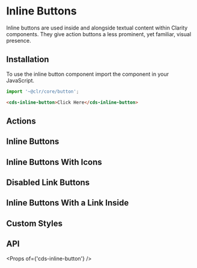 
<Meta title="Components/Inline Button/Getting Started" />

# Inline Buttons

Inline buttons are used inside and alongside textual content within Clarity components. They give action buttons a less prominent, yet familiar, visual presence.

## Installation

To use the inline button component import the component in your JavaScript.

```typescript
import '~@clr/core/button';
```

```html
<cds-inline-button>Click Here</cds-inline-button>
```

## Actions

<Preview>
  <Story id="components-inline-button-stories--actions" />
</Preview>

## Inline Buttons

<Preview>
  <Story id="components-inline-button-stories--various" />
</Preview>

## Inline Buttons With Icons

<Preview>
  <Story id="components-inline-button-stories--with-icons" />
</Preview>

## Disabled Link Buttons

<Preview>
  <Story id="components-inline-button-stories--disabled-inline-button" />
</Preview>

## Inline Buttons With a Link Inside

<Preview>
  <Story id="components-inline-button-stories--inline-button-links" />
</Preview>

## Custom Styles

<Preview>
  <Story id="components-inline-button-stories--custom-styles" />
</Preview>

## API

<Props of={'cds-inline-button'} />